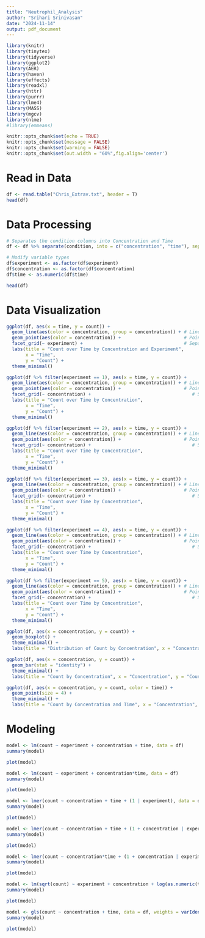 ```yaml
---
title: "Neutrophil_Analysis"
author: "Srihari Srinivasan"
date: "2024-11-14"
output: pdf_document
---
```


```r
library(knitr)
library(tinytex)
library(tidyverse)
library(ggplot2)
library(AER)
library(haven)
library(effects)
library(readxl)
library(httr)
library(purrr)
library(lme4)
library(MASS)
library(mgcv)
library(nlme)
#library(emmeans)

knitr::opts_chunk$set(echo = TRUE)
knitr::opts_chunk$set(message = FALSE)
knitr::opts_chunk$set(warning = FALSE)
knitr::opts_chunk$set(out.width = "60%",fig.align='center')
```

# Read in Data

```r
df <- read.table("Chris_Extrav.txt", header = T)
head(df)
```

# Data Processing

```r
# Separates the condition columns into Concentration and Time
df <- df %>% separate(condition, into = c("concentration", "time"), sep = "mg/mL_")

# Modify variable types
df$experiment <- as.factor(df$experiment)
df$concentration <- as.factor(df$concentration)
df$time <- as.numeric(df$time)

head(df)
```

# Data Visualization

```r
ggplot(df, aes(x = time, y = count)) +
  geom_line(aes(color = concentration, group = concentration)) + # Line plot by concentration
  geom_point(aes(color = concentration)) +                       # Points by concentration
  facet_grid(~ experiment) +                                     # Separate plots by experiment
  labs(title = "Count over Time by Concentration and Experiment",
       x = "Time",
       y = "Count") +
  theme_minimal()
```

```r
ggplot(df %>% filter(experiment == 1), aes(x = time, y = count)) +
  geom_line(aes(color = concentration, group = concentration)) + # Line plot by concentration
  geom_point(aes(color = concentration)) +                       # Points by concentration
  facet_grid(~ concentration) +                                     # Separate plots by experiment
  labs(title = "Count over Time by Concentration",
       x = "Time",
       y = "Count") +
  theme_minimal()
```

```r
ggplot(df %>% filter(experiment == 2), aes(x = time, y = count)) +
  geom_line(aes(color = concentration, group = concentration)) + # Line plot by concentration
  geom_point(aes(color = concentration)) +                       # Points by concentration
  facet_grid(~ concentration) +                                     # Separate plots by experiment
  labs(title = "Count over Time by Concentration",
       x = "Time",
       y = "Count") +
  theme_minimal()
```

```r
ggplot(df %>% filter(experiment == 3), aes(x = time, y = count)) +
  geom_line(aes(color = concentration, group = concentration)) + # Line plot by concentration
  geom_point(aes(color = concentration)) +                       # Points by concentration
  facet_grid(~ concentration) +                                     # Separate plots by experiment
  labs(title = "Count over Time by Concentration",
       x = "Time",
       y = "Count") +
  theme_minimal()
```

```r
ggplot(df %>% filter(experiment == 4), aes(x = time, y = count)) +
  geom_line(aes(color = concentration, group = concentration)) + # Line plot by concentration
  geom_point(aes(color = concentration)) +                       # Points by concentration
  facet_grid(~ concentration) +                                     # Separate plots by experiment
  labs(title = "Count over Time by Concentration",
       x = "Time",
       y = "Count") +
  theme_minimal()
```

```r
ggplot(df %>% filter(experiment == 5), aes(x = time, y = count)) +
  geom_line(aes(color = concentration, group = concentration)) + # Line plot by concentration
  geom_point(aes(color = concentration)) +                       # Points by concentration
  facet_grid(~ concentration) +                                     # Separate plots by experiment
  labs(title = "Count over Time by Concentration",
       x = "Time",
       y = "Count") +
  theme_minimal()
```


```r
ggplot(df, aes(x = concentration, y = count)) +
  geom_boxplot() +
  theme_minimal() +
  labs(title = "Distribution of Count by Concentration", x = "Concentration", y = "Count")
```

```r
ggplot(df, aes(x = concentration, y = count)) +
  geom_bar(stat = "identity") +
  theme_minimal() +
  labs(title = "Count by Concentration", x = "Concentration", y = "Count")
```

```r
ggplot(df, aes(x = concentration, y = count, color = time)) +
  geom_point(size = 4) +
  theme_minimal() +
  labs(title = "Count by Concentration and Time", x = "Concentration", y = "Count", color = "Time")
```


# Modeling

```r
model <- lm(count ~ experiment + concentration + time, data = df)
summary(model)
```
```r
plot(model)
```


```r
model <- lm(count ~ experiment + concentration*time, data = df)
summary(model)
```

```r
plot(model)
```


```r
model <- lmer(count ~ concentration + time + (1 | experiment), data = df)
summary(model)
```
```r
plot(model)
```

```r
model <- lmer(count ~ concentration + time + (1 + concentration | experiment), data = df)
summary(model)
```

```r
plot(model)
```

```r
model <- lmer(count ~ concentration*time + (1 + concentration | experiment), data = df)
summary(model) 
```

```r
plot(model)
```

```r
model <- lm(sqrt(count) ~ experiment + concentration + log(as.numeric(time)), data = df)
summary(model)
```

```r
plot(model)
```


```r
model <- gls(count ~ concentration + time, data = df, weights = varIdent(form = ~ 1 | concentration))
summary(model)
```

```r
plot(model)
```

